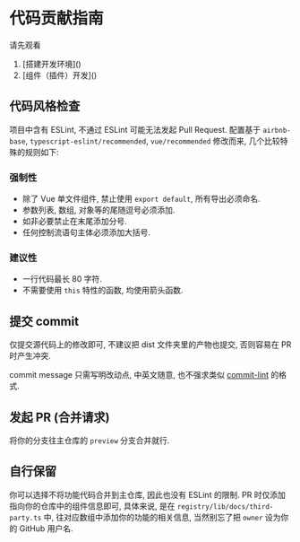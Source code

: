 
# 代码贡献指南

请先观看

1.  <Link href="/docs/developer/environment" passHref>
      [搭建开发环境]()
    </Link>
2.  <Link href="/docs/developer/component" passHref>
      [组件（插件）开发]()
    </Link>

## 代码风格检查

项目中含有 ESLint, 不通过 ESLint 可能无法发起 Pull Request. 配置基于 `airbnb-base`, `typescript-eslint/recommended`, `vue/recommended` 修改而来, 几个比较特殊的规则如下:

### 强制性

- 除了 Vue 单文件组件, 禁止使用 `export default`, 所有导出必须命名.
- 参数列表, 数组, 对象等的尾随逗号必须添加.
- 如非必要禁止在末尾添加分号.
- 任何控制流语句主体必须添加大括号.

### 建议性

- 一行代码最长 80 字符.
- 不需要使用 `this` 特性的函数, 均使用箭头函数.

## 提交 commit

仅提交源代码上的修改即可, 不建议把 dist 文件夹里的产物也提交, 否则容易在 PR 时产生冲突.

commit message 只需写明改动点, 中英文随意, 也不强求类似 [commit-lint](https://github.com/conventional-changelog/commitlint) 的格式.

## 发起 PR (合并请求)

将你的分支往主仓库的 `preview` 分支合并就行.

## 自行保留

你可以选择不将功能代码合并到主仓库, 因此也没有 ESLint 的限制. PR 时仅添加指向你的仓库中的组件信息即可, 具体来说, 是在 `registry/lib/docs/third-party.ts` 中, 往对应数组中添加你的功能的相关信息, 当然别忘了把 `owner` 设为你的 GitHub 用户名.
